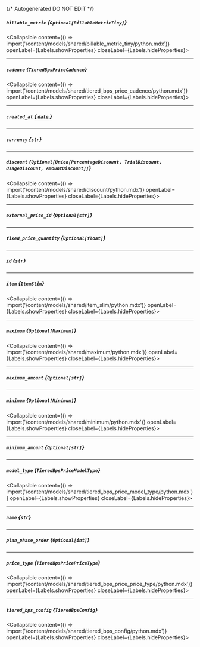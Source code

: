 {/* Autogenerated DO NOT EDIT  */}

##### `billable_metric` *{`Optional[BillableMetricTiny]`}*
<Collapsible content={() => import('/content/models/shared/billable_metric_tiny/python.mdx')} openLabel={Labels.showProperties} closeLabel={Labels.hideProperties}>
</Collapsible>

---
##### `cadence` *{`TieredBpsPriceCadence`}*
<Collapsible content={() => import('/content/models/shared/tiered_bps_price_cadence/python.mdx')} openLabel={Labels.showProperties} closeLabel={Labels.hideProperties}>
</Collapsible>

---
##### `created_at` [*{ `date` }*](https://docs.python.org/3/library/datetime.html#date-objects)

---
##### `currency` *{`str`}*

---
##### `discount` *{`Optional[Union[PercentageDiscount, TrialDiscount, UsageDiscount, AmountDiscount]]`}*
<Collapsible content={() => import('/content/models/shared/discount/python.mdx')} openLabel={Labels.showProperties} closeLabel={Labels.hideProperties}>
</Collapsible>

---
##### `external_price_id` *{`Optional[str]`}*

---
##### `fixed_price_quantity` *{`Optional[float]`}*

---
##### `id` *{`str`}*

---
##### `item` *{`ItemSlim`}*
<Collapsible content={() => import('/content/models/shared/item_slim/python.mdx')} openLabel={Labels.showProperties} closeLabel={Labels.hideProperties}>
</Collapsible>

---
##### `maximum` *{`Optional[Maximum]`}*
<Collapsible content={() => import('/content/models/shared/maximum/python.mdx')} openLabel={Labels.showProperties} closeLabel={Labels.hideProperties}>
</Collapsible>

---
##### `maximum_amount` *{`Optional[str]`}*

---
##### `minimum` *{`Optional[Minimum]`}*
<Collapsible content={() => import('/content/models/shared/minimum/python.mdx')} openLabel={Labels.showProperties} closeLabel={Labels.hideProperties}>
</Collapsible>

---
##### `minimum_amount` *{`Optional[str]`}*

---
##### `model_type` *{`TieredBpsPriceModelType`}*
<Collapsible content={() => import('/content/models/shared/tiered_bps_price_model_type/python.mdx')} openLabel={Labels.showProperties} closeLabel={Labels.hideProperties}>
</Collapsible>

---
##### `name` *{`str`}*

---
##### `plan_phase_order` *{`Optional[int]`}*

---
##### `price_type` *{`TieredBpsPricePriceType`}*
<Collapsible content={() => import('/content/models/shared/tiered_bps_price_price_type/python.mdx')} openLabel={Labels.showProperties} closeLabel={Labels.hideProperties}>
</Collapsible>

---
##### `tiered_bps_config` *{`TieredBpsConfig`}*
<Collapsible content={() => import('/content/models/shared/tiered_bps_config/python.mdx')} openLabel={Labels.showProperties} closeLabel={Labels.hideProperties}>
</Collapsible>



